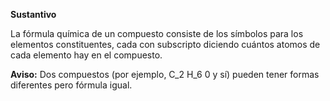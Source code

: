 '''Sustantivo'''

La fórmula química de un compuesto consiste de los símbolos para los elementos constituentes, cada con subscripto diciendo cuántos atomos de cada elemento hay en el compuesto. 

'''Aviso:''' Dos compuestos (por ejemplo, C_2 H_6 0 y sí) pueden tener formas diferentes pero fórmula igual.
